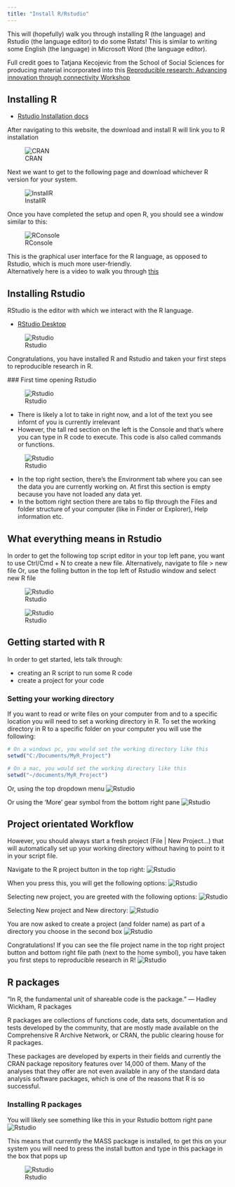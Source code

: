 ```yaml
---
title: "Install R/Rstudio"
---
```


This will (hopefully) walk you through installing R (the language) and Rstudio (the language editor) to do some Rstats!
This is similar to writing some English (the language) in Microsoft Word (the language editor).

Full credit goes to Tatjana Kecojevic from the School of Social Sciences for producing material incorporated into this [Reproducible research: Advancing innovation through connectivity Workshop](https://rrmcrsoss.netlify.app/)

## Installing R

- [Rstudio Installation docs](https://posit.co/download/rstudio-desktop/)

After navigating to this website, the download and install R will link you to R installation

![CRAN](../meta/download.png)

Next we want to get to the following page and download whichever R version for your system.

![InstallR](../meta/installr.png)

Once you have completed the setup and open R, you should see a window similar to this:

![RConsole](../meta/Rconsole.png)

This is the graphical user interface for the R language, as opposed to Rstudio, which is much more user-friendly.
\
Alternatively here is a video to walk you through [this](https://www.youtube.com/watch?v=0HzKf-StvOE)

## Installing Rstudio

RStudio is the editor with which we interact with the R language.

- [RStudio Desktop](https://posit.co/download/rstudio-desktop/)

![Rstudio](../meta/RstudioIDE.png)

Congratulations, you have installed R and Rstudio and taken your first steps to reproducible research in R.

### First time opening Rstudio


![Rstudio](../meta/rstudiowindow.png)

- There is likely a lot to take in right now, and a lot of the text you see infornt of you is currently irrelevant
- However, the tall red section on the left is the Console and that's where you can type in R code to execute. This code is also called commands or functions.

![Rstudio](../meta/rstudiopanes.png)

- In the top right section, there's the Environment tab where you can see the data you are currently working on. At first this section is empty because you have not loaded any data yet.
- In the bottom right section there are tabs to flip through the Files and folder structure of your computer (like in Finder or Explorer), Help information etc.

## What everything means in Rstudio

In order to get the following top script editor in your top left pane, you want to use Ctrl/Cmd + N to create a new file. 
Alternatively, navigate to file > new file
Or, use the folling button in the top left of Rstudio window and select new R file

![Rstudio](../meta/newfile.png)

![Rstudio](../meta/rstudio1.png)

## Getting started with R

In order to get started, lets talk through:

- creating an R script to run some R code
- create a project for your code

### Setting your working directory

If you want to read or write files on your computer from and to a specific location you will need to set a working directory in R. To set the working directory in R to a specific folder on your computer you will use the following:

```r
# On a windows pc, you would set the working directory like this
setwd("C:/Documents/MyR_Project")

# On a mac, you would set the working directory like this
setwd("~/documents/MyR_Project")
```

Or, using the top dropdown menu
![Rstudio](../meta/setwd.png)

Or using the 'More' gear symbol from the bottom right pane
![Rstudio](../meta/setwd1.png)

## Project orientated Workflow

However, you should always start a fresh project (File | New Project…) that will automatically set up your working directory without having to point to it in your script file. 

Navigate to the R project button in the top right:
![Rstudio](../meta/proj1.png)

When you press this, you will get the following options:
![Rstudio](../meta/proj2.png)

Selecting new project, you are greeted with the following options:
![Rstudio](../meta/proj3.png)

Selecting New project and New directory:
![Rstudio](../meta/proj4.png)

You are now asked to create a project (and folder name) as part of a directory you choose in the second box
![Rstudio](../meta/proj5.png)

Congratulations! If you can see the file project name in the top right project button and bottom right file path (next to the home symbol), you have taken you first steps to reproducible research in R!
![Rstudio](../meta/proj6.png)

## R packages

"In R, the fundamental unit of shareable code is the package."
— Hadley Wickham, R packages

R packages are collections of functions code, data sets, documentation and tests developed by the community, that are mostly made available on the Comprehensive R Archive Network, or CRAN, the public clearing house for R packages.

These packages are developed by experts in their fields and currently the CRAN package repository features over 14,000 of them. Many of the analyses that they offer are not even available in any of the standard data analysis software packages, which is one of the reasons that R is so successful.

### Installing R packages

You will likely see something like this in your Rstudio bottom right pane
![Rstudio](../meta/pckg.png)

This means that currently the MASS package is installed, to get this on your system you will need to press the install button and type in this package in the box that pops up

![Rstudio](../meta/install.png)

